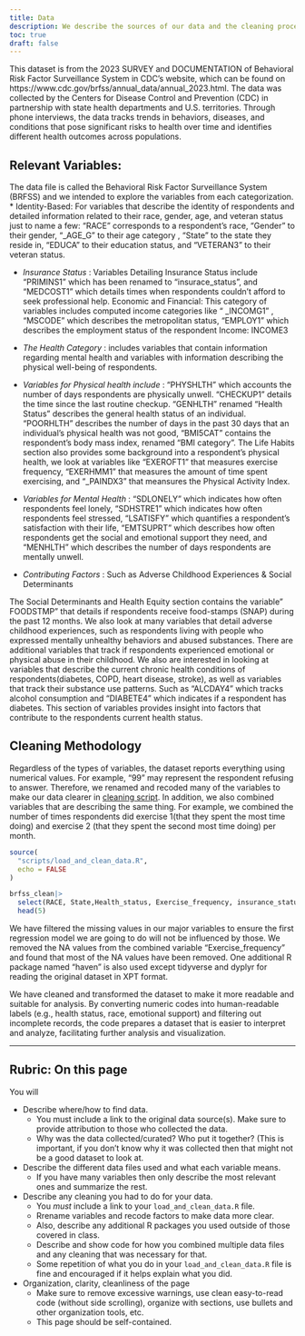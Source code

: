 ```yaml
---
title: Data
description: We describe the sources of our data and the cleaning process.
toc: true
draft: false
---
```



This dataset is from the 2023 SURVEY and DOCUMENTATION of Behavioral Risk Factor Surveillance System in CDC’s website, which can be found on https://www.cdc.gov/brfss/annual_data/annual_2023.html.  The data was collected by the Centers for Disease Control and Prevention (CDC) in partnership with state health departments and U.S. territories.  Through phone interviews, the data tracks trends in behaviors, diseases, and conditions that pose significant risks to health over time and identifies different health outcomes across populations. 


## Relevant Variables:
The data file is called the Behavioral Risk Factor Surveillance System (BRFSS) and we intended to explore the variables from each categorization.
* Identity-Based: For variables that describe the identity of respondents and detailed information related to their race, gender, age, and veteran status just to name a few: “RACE”  corresponds to a respondent’s race, “Gender” to their gender, “_AGE_G” to their age category , “State” to the state they reside in, “EDUCA” to their education status,  and “VETERAN3” to their veteran status.

* *Insurance Status* : Variables Detailing Insurance Status include  “PRIMINS1” which has been renamed to “insurace_status”, and “MEDCOST1” which details times when respondents couldn’t afford to seek professional help.
Economic and Financial: This category of  variables includes computed income categories like “ _INCOMG1” , “MSCODE”  which describes the metropolitan status, “EMPLOY1” which describes the employment status of the respondent
Income:  INCOME3

* *The Health Category* :  includes variables that contain information regarding mental health and variables with information describing the physical well-being of respondents.

* *Variables for Physical health include* :  “PHYSHLTH” which accounts the number of days respondents are physically unwell.  “CHECKUP1”  details the time since the last routine checkup. “GENHLTH” renamed “Health Status”  describes the general health status of an individual.
“POORHLTH” describes the number of days in the past 30 days that an individual's physical health was not good, “BMI5CAT”  contains the respondent’s body mass index, renamed “BMI category”. The Life Habits section also provides some background into a respondent’s physical health, we look at variables like  “EXEROFT1” that measures exercise frequency, “EXERHMM1” that measures the amount of time spent exercising, and “_PAINDX3” that meansures the Physical Activity Index.

* *Variables for Mental Health* : “SDLONELY” which indicates how often respondents feel lonely, “SDHSTRE1” which indicates how often respondents feel stressed, “LSATISFY” which quantifies a respondent’s satisfaction with their life, “EMTSUPRT” which describes how often respondents  get the social and emotional support they need, and “MENHLTH” which describes the number of days respondents are mentally unwell.


* *Contributing Factors* : Such as Adverse Childhood Experiences & Social Determinants

The Social Determinants  and Health Equity section contains the variable” FOODSTMP”  that details if respondents receive food-stamps (SNAP) during the past 12 months. We also look at many variables that detail adverse childhood experiences, such as respondents living with people who expressed mentally unhealthy behaviors and abused substances. There are additional variables that track if respondents experienced emotional or physical abuse in their childhood. We also are interested in looking at variables that describe the current chronic health conditions of respondents(diabetes, COPD, heart disease, stroke), as well as variables that track their substance use patterns. Such as “ALCDAY4” which tracks alcohol consumption and “DIABETE4” which indicates if a respondent has diabetes. This section of variables provides insight into factors that  contribute to the respondents current health status.


## Cleaning Methodology
Regardless of the types of variables, the dataset reports everything using numerical values. For example, “99” may represent the respondent refusing to answer. Therefore, we renamed and recoded many of the variables to make our data clearer in [cleaning script](/scripts/load_and_clean_data.R). In addition, we also combined variables that are describing the same thing. For example, we combined the number of times respondents did exercise 1(that they spent the most time doing) and exercise 2 (that they spent the second most time doing) per month. 
```r
source(
  "scripts/load_and_clean_data.R",
  echo = FALSE 
)

brfss_clean|>
  select(RACE, State,Health_status, Exercise_frequency, insurance_status)|>
  head(5)
```


We have filtered the missing values in our major variables to ensure the first regression model we are going to do will not be influenced by those. We removed the NA values from the combined variable “Exercise_frequency” and found that most of the NA values have been removed. One additional R package named “haven”  is also used except tidyverse and dyplyr for reading the original dataset in XPT format. 

We have cleaned and transformed the dataset to make it more readable and suitable for analysis. By converting numeric codes into human-readable labels (e.g., health status, race, emotional support) and filtering out incomplete records, the code prepares a dataset that is easier to interpret and analyze, facilitating further analysis and visualization.

----

## Rubric: On this page

You will

* Describe where/how to find data.
  * You must include a link to the original data source(s). Make sure to provide attribution to those who collected the data.
  * Why was the data collected/curated? Who put it together? (This is important, if you don't know why it was collected then that might not be a good dataset to look at.
* Describe the different data files used and what each variable means. 
  * If you have many variables then only describe the most relevant ones and summarize the rest.
* Describe any cleaning you had to do for your data.
  * You *must* include a link to your `load_and_clean_data.R` file.
  * Rrename variables and recode factors to make data more clear.
  * Also, describe any additional R packages you used outside of those covered in class.
  * Describe and show code for how you combined multiple data files and any cleaning that was necessary for that.
  * Some repetition of what you do in your `load_and_clean_data.R` file is fine and encouraged if it helps explain what you did.
* Organization, clarity, cleanliness of the page
  * Make sure to remove excessive warnings, use clean easy-to-read code (without side scrolling), organize with sections, use bullets and other organization tools, etc.
  * This page should be self-contained.